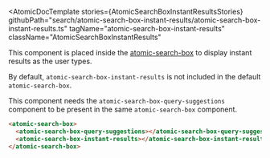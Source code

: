 
<Meta of={AtomicSearchBoxInstantResultsStories} />

<AtomicDocTemplate
  stories={AtomicSearchBoxInstantResultsStories}
  githubPath="search/atomic-search-box-instant-results/atomic-search-box-instant-results.ts"
  tagName="atomic-search-box-instant-results"
  className="AtomicSearchBoxInstantResults"
>

This component is placed inside the [atomic-search-box](/docs/atomic-search-box--docs) to display instant results as the user types.

By default, `atomic-search-box-instant-results` is not included in the default `atomic-search-box`.

This component needs the `atomic-search-box-query-suggestions` component to be present in the same `atomic-search-box` component.
```html
<atomic-search-box>
  <atomic-search-box-query-suggestions></atomic-search-box-query-suggestions>
  <atomic-search-box-instant-results></atomic-search-box-instant-results>
</atomic-search-box>
```

</AtomicDocTemplate>
